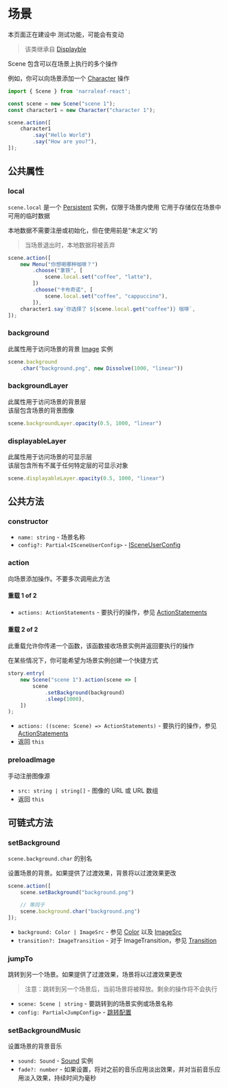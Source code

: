 
# 场景

<Callout type="warning" emoji="⚠️">
    本页面正在建设中
</Callout>

<Callout type="warning" emoji="⚠️">
    测试功能，可能会有变动
</Callout>

> 该类继承自 [Displayble](./displayable)

Scene 包含可以在场景上执行的多个操作

例如，你可以向场景添加一个 [Character](./character) 操作

```ts
import { Scene } from 'narraleaf-react';

const scene = new Scene("scene 1");
const character1 = new Character("character 1");

scene.action([
    character1
        .say("Hello World")
        .say("How are you?"),
]);
```

## 公共属性

### local

<Steps>

`scene.local` 是一个 [Persistent](./persistent) 实例，仅限于场景内使用
它用于存储仅在场景中可用的临时数据

本地数据不需要注册或初始化，但在使用前是“未定义”的

> 当场景退出时，本地数据将被丢弃

```ts
scene.action([
    new Menu("你想喝哪种咖啡？")
        .choose("拿铁", [
            scene.local.set("coffee", "latte"),
        ])
        .choose("卡布奇诺", [
            scene.local.set("coffee", "cappuccino"),
        ]),
    character1.say`你选择了 ${scene.local.get("coffee")} 咖啡`,
]);
```

</Steps>

### background

<Steps>

此属性用于访问场景的背景 [Image](./image) 实例

```ts
scene.background
    .char("background.png", new Dissolve(1000, "linear"))
```

</Steps>

### backgroundLayer

<Steps>

此属性用于访问场景的背景层  
该层包含场景的背景图像

```ts
scene.backgroundLayer.opacity(0.5, 1000, "linear")
```

</Steps>

### displayableLayer

<Steps>

此属性用于访问场景的可显示层  
该层包含所有不属于任何特定层的可显示对象

```ts
scene.displayableLayer.opacity(0.5, 1000, "linear")
```

</Steps>

## 公共方法

### constructor

<Steps>

- `name: string` - 场景名称
- `config?: Partial<ISceneUserConfig>` - [ISceneUserConfig](../types/ISceneUserConfig)

</Steps>

### action

<Steps>

向场景添加操作。不要多次调用此方法

#### 重载 1 of 2

- `actions: ActionStatements` - 要执行的操作，参见 [ActionStatements](../types/ActionStatements)

#### 重载 2 of 2

此重载允许你传递一个函数，该函数接收场景实例并返回要执行的操作

在某些情况下，你可能希望为场景实例创建一个快捷方式

```ts
story.entry(
    new Scene("scene 1").action(scene => [
        scene
            .setBackground(background)
            .sleep(1000),
    ])
);
```

- `actions: ((scene: Scene) => ActionStatements)` - 要执行的操作，参见 [ActionStatements](../types/ActionStatements)
- 返回 `this`

</Steps>

### preloadImage

<Steps>

手动注册图像源

- `src: string | string[]` - 图像的 URL 或 URL 数组
- 返回 `this`

</Steps>

## 可链式方法

### setBackground

<Steps>

`scene.background.char` 的别名

设置场景的背景。如果提供了过渡效果，背景将以过渡效果更改

```typescript
scene.action([
    scene.setBackground("background.png")

    // 等同于
    scene.background.char("background.png")
]);
```

- `background: Color | ImageSrc` - 参见 [Color](../types/color) 以及 [ImageSrc](../types/imageSrc)
- `transition?: ImageTransition` - 对于 ImageTransition，参见 [Transition](../animation/transition)

</Steps>

### jumpTo

<Steps>

跳转到另一个场景。如果提供了过渡效果，场景将以过渡效果更改

> 注意：跳转到另一个场景后，当前场景将被释放。剩余的操作将不会执行

- `scene: Scene | string` - 要跳转到的场景实例或场景名称
- `config: Partial<JumpConfig>` - [跳转配置](../types/JumpConfig)

</Steps>

### setBackgroundMusic

<Steps>

设置场景的背景音乐

- `sound: Sound` - [Sound](./sound) 实例
- `fade?: number` - 如果设置，将对之前的音乐应用淡出效果，并对当前音乐应用淡入效果，持续时间为毫秒

</Steps>